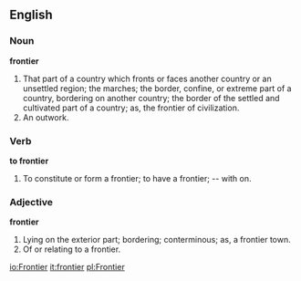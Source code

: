==English==

===Noun===

'''frontier'''

#That part of a country which fronts or faces another country or an unsettled region; the marches; the border, confine, or extreme part of a country, bordering on another country; the border of the settled and cultivated part of a country; as, the frontier of civilization.
#An outwork.

===Verb===

'''to frontier'''

#To constitute or form a frontier; to have a frontier; -- with on.

===Adjective===

'''frontier'''

#Lying on the exterior part; bordering; conterminous; as, a frontier town.
#Of or relating to a frontier.

[[io:Frontier]]
[[it:frontier]]
[[pl:Frontier]]